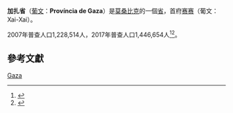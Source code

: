 {{Infobox settlement
<!-- See Template:Infobox settlement for additional fields and descriptions -->
| name                    = 加扎省
| native_name             = Gaza
| native_name_lang        = <!-- ISO 639-2 code e.g. "fr" for French. If more than one, use {{lang}} instead -->
| settlement_type         = [[莫桑比克行政区划|省]]
| image_skyline           = Chókwè.jpg
| imagesize               =
| image_alt               =
| image_caption           =
| image_flag              =
| flag_size               =
| flag_alt                =
| image_seal              = 
| seal_size               =
| seal_alt                =
| image_shield            =
| shield_size             =
| shield_alt              =
| image_blank_emblem      =
| blank_emblem_type       =
| blank_emblem_size       =
| blank_emblem_alt        =
| nickname                =
| motto                   =
| image_map               =Gaza in Mozambique.svg
| mapsize                 = 250px
| map_alt                 =
| map_caption             = 加扎省在莫桑比克的位置
| image_map1              =
| mapsize1                =
| map_alt1                =
| map_caption1            =
| subdivision_type        = 国家
| subdivision_name        = [[莫桑比克|莫桑比克]]
| subdivision_type1       =
| subdivision_name1       =
| subdivision_type2       =
| subdivision_name2       =
| established_title       = 
| established_date        = 
| founder                 =
| named_for               =
| seat_type               = [[首府|首府]]
| seat                    = [[赛赛|赛赛]]
| government_footnotes    =
| government_type         =
| leader_party            =
| leader_title            =
| leader_name             =
| leader_title1           =
| leader_name1            =
| total_type              =
| unit_pref               =
| area_footnotes =<ref name=br>{{Cite book |url=https://books.google.com.hk/books?id=LccRAwAAQBAJ&pg=PA677 |title=Britannica Book of the Year 2014 |page=677 |isbn=9781625131713 |year=2014 |access-date=2018-01-15 |archive-date=2018-01-15 |archive-url=https://web.archive.org/web/20180115184706/https://books.google.com.hk/books?id=LccRAwAAQBAJ&pg=PA677 |dead-url=no }}</ref>
| area_total_km2          = 75709
| area_total_sq_mi        =
| area_land_km2           =
| area_land_sq_mi         =
| area_water_km2          =
| area_water_sq_mi        =
| area_water_percent      =
| area_note               =
| elevation_footnotes     =
| elevation_m             =
| elevation_ft            =
| population_footnotes    =
| population_total        = 1446654
| population_as_of        = 2017年普查
| population_density_km2  = auto
| population_density_sq_mi=
| population_est          =
| pop_est_as_of           =
| population_demonym      =
| population_note         =
| timezone1               =
| utc_offset1             =
| timezone1_DST           =
| utc_offset1_DST         =
| postal_code_type        = Postal code
| postal_code             = 12xx
| area_code               = (+258) 281, 282
| blank_name              = [[ISO_3166-2|ISO 3166-2]]
| blank_info              = {{link-en|MZ-G|ISO 3166-2:MZ}}
| website                 = {{URL|http://www.gaza.gov.mz/}} 
| footnotes               =
}}

'''加扎省'''（[[葡文|葡文]]：'''Província de Gaza'''）是[[莫桑比克|莫桑比克]]的一個[[省|省]]，首府[[赛赛|赛赛]]（葡文：Xai-Xai）。

2007年普查人口1,228,514人，2017年普查人口1,446,654人<ref name=ref01>{{Cite web |url=http://www.ine.gov.mz/operacoes-estatisticas/censos/censo-2007/censo-2017/resultados-preliminares-iv-rgph-2017 |title=Resultados Preliminares IV RGPH 2017 |language= |accessdate= |archive-date=2018-01-12 |archive-url=https://web.archive.org/web/20180112141044/http://www.ine.gov.mz/operacoes-estatisticas/censos/censo-2007/censo-2017/resultados-preliminares-iv-rgph-2017 |dead-url=no }}</ref><ref>{{Cite web |url=http://www.poptel.org.uk/mozambique-news/newsletter/aim558.html#story5 |title=Mozambique News Agency AIM Reports No. 558, 4th January 2018 |accessdate=2018-01-15 |archive-date=2018-01-15 |archive-url=https://web.archive.org/web/20180115001851/http://www.poptel.org.uk/mozambique-news/newsletter/aim558.html#story5 |dead-url=no }}</ref>。

==參考文獻==
{{Reflist}}
{{coord|display=title}}
{{Mozambique-geo-stub}}
{{莫桑比克省}}
[[Category:莫桑比克行政区划|Gaza]]